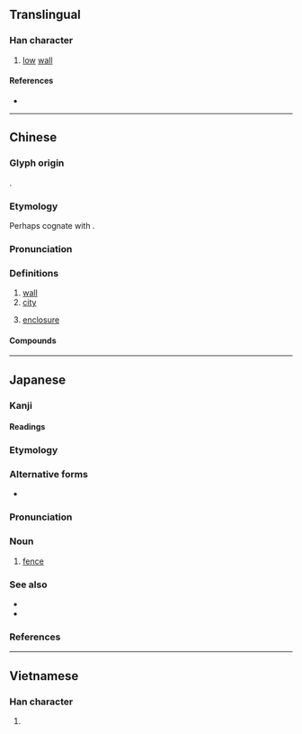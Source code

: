 {{character info}}
==Translingual==

===Han character===
{{stroke order|strokes=9}}
{{Han char|rn=32|rad=土|as=06|sn=9|four=41116|canj=GMAM|ids=⿰土亘}}

# [[low]] [[wall]]

====References====
* {{Han ref|kx=0228.200|dkj=05060|dj=0464.170|hdz=10437.110|uh=57A3|ud=22435|bh=ABAE|bd=43950}}

----

==Chinese==
{{zh-forms}}

===Glyph origin===
{{Han etym}}
{{Han compound|土|亘|ls=psc|c1=s|c2=p|t1=earth}}.

===Etymology===
Perhaps cognate with {{cog|my|ဝင်း||enclosure, fenced compound}}.

===Pronunciation===
{{zh-pron
|m=yuán
|c=wun4
|mn=hoân
|mc=y
|oc=y
|cat=
}}

===Definitions===
{{zh-hanzi}}

# [[wall]]
# [[city]]
# {{lb|zh|astronomy}} [[enclosure]]

====Compounds====
{{zh-der|三垣|垝垣|垣墉|垣牆|垣衣|城垣|堧垣|女垣|宸垣|寒垣|屬垣|屬垣有耳|張垣|掖垣|敗宇頹垣|新垣|斷井頹垣|斷垣殘壁|斷壁殘垣|斷壁頹垣|殘垣敗壁|泥垣宮|牆垣|省垣|短垣自逾|破屋壞垣|破瓦頹垣|籬垣|粉垣|補垣塞穴|襄垣縣|踰垣|鑽穴踰垣|陳垣|西垣}}

----

==Japanese==

===Kanji===
{{ja-kanji|grade=c|rs=土06}}

====Readings====
{{ja-readings
|goon=おん<をん
|kanon=えん<ゑん
|kun=かき-
}}

===Etymology===
{{ja-kanjitab|かき|yomi=k}}
{{rfe|ja}}

===Alternative forms===
* {{ja-r|牆|かき}}

===Pronunciation===
{{ja-pron|かき|acc=2|acc_ref=DJR|y=k}}

===Noun===
{{ja-noun|かき}}

# [[fence]]

===See also===
* {{ja-r|垣%根|かき%ね}}
* {{ja-r|柵|さく}}

===References===
<references/>

----

==Vietnamese==

===Han character===
{{vi-readings|reading=viên|rs=土06}}

# {{rfdef|vi|sort=土06}}